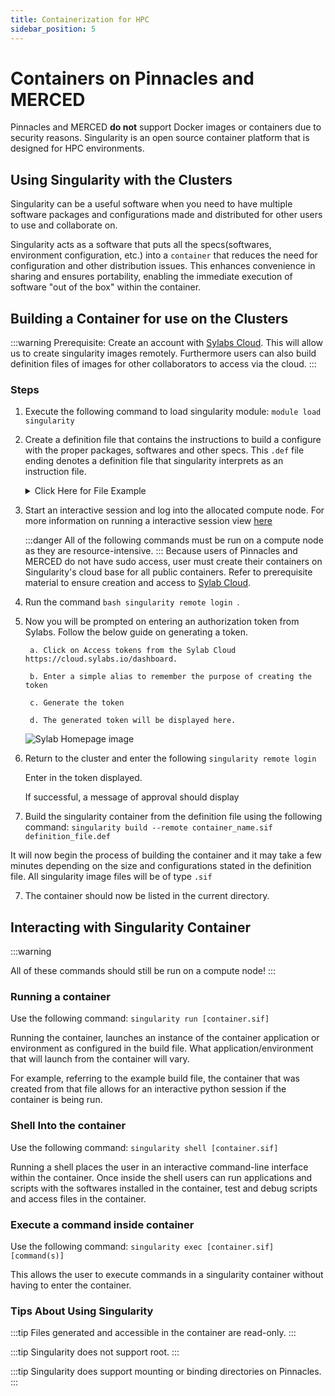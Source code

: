 ```yaml
---
title: Containerization for HPC
sidebar_position: 5
---
```


# Containers on Pinnacles and MERCED
Pinnacles and MERCED **do not** support Docker images or containers due to security reasons. 
Singularity is an open source container platform that is designed for HPC environments. 
## Using Singularity with the Clusters
Singularity can be a useful software when you need to have multiple software packages 
and configurations made and distributed for other users to use and collaborate on.

Singularity acts as a software that puts all the specs(softwares, 
environment configuration, etc.) into a `container` that reduces the need for 
configuration and other distribution issues. 
This enhances convenience in sharing and ensures portability, enabling the immediate 
execution of software "out of the box" within the container.

## Building a Container for use on the Clusters
:::warning
Prerequisite: Create an account with [Sylabs Cloud](cloud.sylabs.io). This will allow us to create singularity images remotely. Furthermore users can also build definition files of images for other collaborators to access via the cloud. 
:::
### Steps

1. Execute the following command to load singularity module: `module load singularity`

2. Create a definition file that contains the instructions to build a configure with the proper packages, softwares and other specs. This `.def` file ending denotes a definition file that singularity interprets as an instruction file.

    <details>
        <summary> Click Here for File Example</summary>
        
        The script below downloads a lightweight version of python and allows for
         the execution of python commands in the container.
        ``` bash 
            Bootstrap: docker
            From: python:3.8-slim

            %post
                apt-get update && apt-get install -y \
                    build-essential \

                pip install --upgrade pip
                    pip install numpy pandas matplotlib scipy

            %environment
                export PATH=/usr/local/bin:$PATH


            %runscript
                exec python "$@"

        ``` 
        </details>
2. Start an interactive session and log into the allocated compute node. For more information on running a interactive session view [here](run_jupyter.md)

    :::danger
    All of the following commands must be run on a compute node as they are resource-intensive.
    :::
    Because users of Pinnacles and MERCED do not have sudo access, user must create their containers on Singularity's cloud base for all public containers. Refer to prerequisite material to ensure creation and access to [Sylab Cloud](https://cloud.sylabs.io/dashboard). 

3. Run the command ```bash singularity remote login ```. 

4. Now you will be prompted on entering an authorization token from Sylabs. Follow the below guide on generating a token. 
            
        a. Click on Access tokens from the Sylab Cloud https://cloud.sylabs.io/dashboard.

        b. Enter a simple alias to remember the purpose of creating the token

        c. Generate the token

        d. The generated token will be displayed here. 

    ![Sylab Homepage image](imgs/sylab2image.png "Sylab Homepage Image")

5. Return to the cluster and enter the following ```singularity remote login```
        
    Enter in the token displayed. 

    If successful, a message of approval should display

6. Build the singularity container from the definition file using the following command: `singularity build --remote container_name.sif definition_file.def`

It will now begin the process of building the container and it may take a few minutes depending on the size and configurations stated in the definition file. All singularity image files will be of type `.sif`

7. The container should now be listed in the current directory.

## Interacting with Singularity Container

:::warning

All of these commands should still be run on a compute node!
:::

### Running a container

Use the following command: `singularity run [container.sif]`

Running the container, launches an instance of the container application or environment as configured in the build file. What application/environment that will launch from the container will vary. 

For example, referring to the example build file, the container that was created from that file allows for an interactive python session if the container is being run. 

### Shell Into the container 

Use the following command: `singularity shell [container.sif]`

Running a shell places the user in an interactive command-line interface within the container. Once inside the shell users can run applications and scripts with the softwares installed in the container, test and debug scripts and access files in the container. 


### Execute a command inside container

Use the following command: `singularity exec [container.sif] [command(s)]`

This allows the user to execute commands in a singularity container without having to enter the container. 
### Tips About Using Singularity

:::tip
Files generated and accessible in the container are read-only.
:::

:::tip
Singularity does not support root.
:::

:::tip
Singularity does support mounting or binding directories on Pinnacles. 
:::
